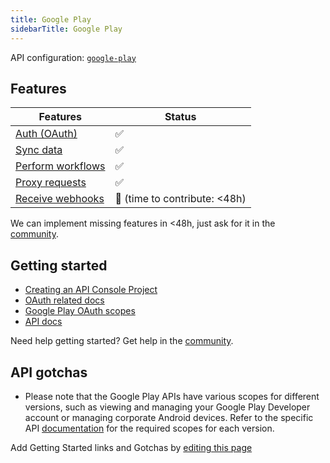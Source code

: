 ```yaml
---
title: Google Play
sidebarTitle: Google Play
---
```



<Overview />

API configuration: [`google-play`](https://nango.dev/providers.yaml)

## Features

| Features | Status |
| - | - |
| [Auth (OAuth)](/guides/getting-started/authorize-an-api-from-your-app) | ✅ |
| [Sync data](/guides/getting-started/read-from-an-api) | ✅ |
| [Perform workflows](/guides/getting-started/write-to-an-api) | ✅ |
| [Proxy requests](/guides/proxy-requests-to-an-api) | ✅ |
| [Receive webhooks](/guides/receive-webhooks-from-an-api) | 🚫 (time to contribute: &lt;48h) |

<Tip>We can implement missing features in &lt;48h, just ask for it in the [community](https://nango.dev/slack).</Tip>

## Getting started

-   [Creating an API Console Project](https://developers.google.com/android-publisher/authorization#creating_an_apis_console_project)
-   [OAuth related docs](https://developers.google.com/android-publisher/authorization)
-   [Google Play OAuth scopes](https://developers.google.com/identity/protocols/oauth2/scopes#androidpublisher)
-   [API docs](https://developers.google.com/android-publisher)

<Tip>Need help getting started? Get help in the [community](https://nango.dev/slack).</Tip>

## API gotchas

-   Please note that the Google Play APIs have various scopes for different versions, such as viewing and managing your Google Play Developer account or managing corporate Android devices. Refer to the specific API [documentation](https://developers.google.com/identity/protocols/oauth2/scopes#androidpublisher) for the required scopes for each version.

<Note>Add Getting Started links and Gotchas by [editing this page](https://github.com/nangohq/nango/tree/master/docs-v2/integrations/all/google-play.mdx)</Note>

